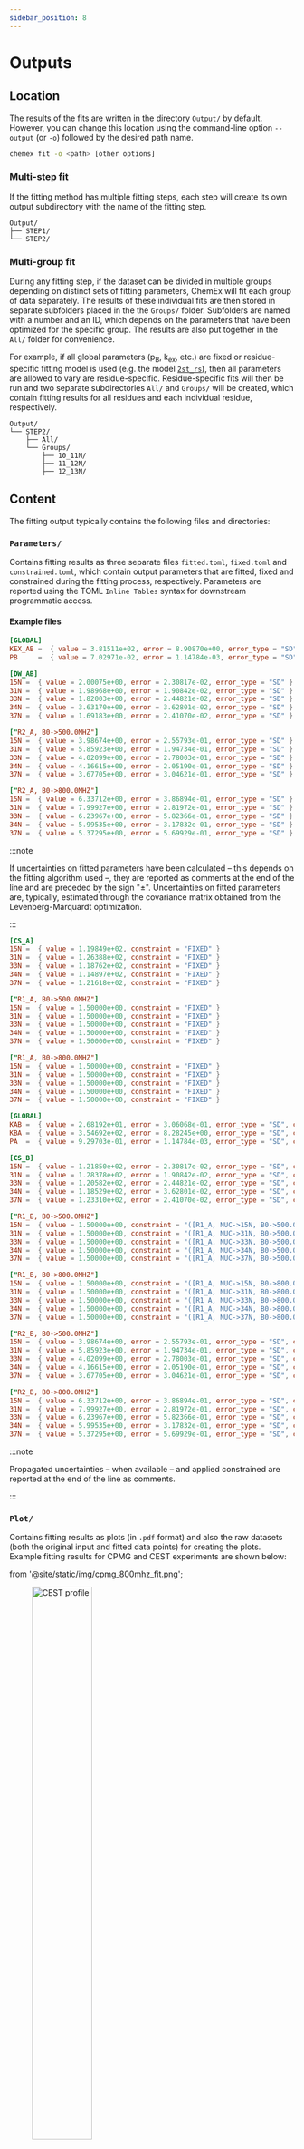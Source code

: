 ```yaml
---
sidebar_position: 8
---
```


# Outputs

## Location

The results of the fits are written in the directory `Output/` by default.
However, you can change this location using the command-line option `--output`
(or `-o`) followed by the desired path name.

```bash
chemex fit -o <path> [other options]
```

### Multi-step fit

If the fitting method has multiple fitting steps, each step will create its own
output subdirectory with the name of the fitting step.

```shell
Output/
├── STEP1/
└── STEP2/
```

### Multi-group fit

During any fitting step, if the dataset can be divided in multiple groups
depending on distinct sets of fitting parameters, ChemEx will fit each group of
data separately. The results of these individual fits are then stored in
separate subfolders placed in the the `Groups/` folder. Subfolders are named
with a number and an ID, which depends on the parameters that have been
optimized for the specific group. The results are also put together in the
`All/` folder for convenience.

For example, if all global parameters (p<sub>B</sub>, k<sub>ex</sub>, etc.) are
fixed or residue-specific fitting model is used (e.g. the model
[`2st_rs`](kinetic_models.md)), then all parameters are allowed to vary are
residue-specific. Residue-specific fits will then be run and two separate
subdirectories `All/` and `Groups/` will be created, which contain fitting
results for all residues and each individual residue, respectively.

```shell
Output/
└── STEP2/
    ├── All/
    └── Groups/
        ├── 10_11N/
        ├── 11_12N/
        ├── 12_13N/
```

## Content

The fitting output typically contains the following files and directories:

### `Parameters/`

Contains fitting results as three separate files `fitted.toml`, `fixed.toml` and
`constrained.toml`, which contain output parameters that are fitted, fixed and
constrained during the fitting process, respectively. Parameters are reported using
the TOML `Inline Tables` syntax for downstream programmatic access.

#### Example files


<Tabs>
<TabItem value="fitted" label="fitted.toml" default>

```toml
[GLOBAL]
KEX_AB =  { value = 3.81511e+02, error = 8.90870e+00, error_type = "SD" }
PB     =  { value = 7.02971e-02, error = 1.14784e-03, error_type = "SD" }

[DW_AB]
15N =  { value = 2.00075e+00, error = 2.30817e-02, error_type = "SD" }
31N =  { value = 1.98968e+00, error = 1.90842e-02, error_type = "SD" }
33N =  { value = 1.82003e+00, error = 2.44821e-02, error_type = "SD" }
34N =  { value = 3.63170e+00, error = 3.62801e-02, error_type = "SD" }
37N =  { value = 1.69183e+00, error = 2.41070e-02, error_type = "SD" }

["R2_A, B0->500.0MHZ"]
15N =  { value = 3.98674e+00, error = 2.55793e-01, error_type = "SD" }
31N =  { value = 5.85923e+00, error = 1.94734e-01, error_type = "SD" }
33N =  { value = 4.02099e+00, error = 2.78003e-01, error_type = "SD" }
34N =  { value = 4.16615e+00, error = 2.05190e-01, error_type = "SD" }
37N =  { value = 3.67705e+00, error = 3.04621e-01, error_type = "SD" }

["R2_A, B0->800.0MHZ"]
15N =  { value = 6.33712e+00, error = 3.86894e-01, error_type = "SD" }
31N =  { value = 7.99927e+00, error = 2.81972e-01, error_type = "SD" }
33N =  { value = 6.23967e+00, error = 5.82366e-01, error_type = "SD" }
34N =  { value = 5.99535e+00, error = 3.17832e-01, error_type = "SD" }
37N =  { value = 5.37295e+00, error = 5.69929e-01, error_type = "SD" }
```

:::note

If uncertainties on fitted parameters have been calculated – this depends on the
fitting algorithm used –, they are reported as comments at the end of the line
and are preceded by the sign "±". Uncertainties on fitted parameters are,
typically, estimated through the covariance matrix obtained from the
Levenberg-Marquardt optimization.

:::

</TabItem>
<TabItem value="fixed" label="fixed.toml">

```toml
[CS_A]
15N =  { value = 1.19849e+02, constraint = "FIXED" }
31N =  { value = 1.26388e+02, constraint = "FIXED" }
33N =  { value = 1.18762e+02, constraint = "FIXED" }
34N =  { value = 1.14897e+02, constraint = "FIXED" }
37N =  { value = 1.21618e+02, constraint = "FIXED" }

["R1_A, B0->500.0MHZ"]
15N =  { value = 1.50000e+00, constraint = "FIXED" }
31N =  { value = 1.50000e+00, constraint = "FIXED" }
33N =  { value = 1.50000e+00, constraint = "FIXED" }
34N =  { value = 1.50000e+00, constraint = "FIXED" }
37N =  { value = 1.50000e+00, constraint = "FIXED" }

["R1_A, B0->800.0MHZ"]
15N =  { value = 1.50000e+00, constraint = "FIXED" }
31N =  { value = 1.50000e+00, constraint = "FIXED" }
33N =  { value = 1.50000e+00, constraint = "FIXED" }
34N =  { value = 1.50000e+00, constraint = "FIXED" }
37N =  { value = 1.50000e+00, constraint = "FIXED" }
```

</TabItem>
<TabItem value="constrained" label="constrained.toml">

```toml
[GLOBAL]
KAB =  { value = 2.68192e+01, error = 3.06068e-01, error_type = "SD", constraint = "([KEX_AB] * [PB])"}
KBA =  { value = 3.54692e+02, error = 8.28245e+00, error_type = "SD", constraint = "([KEX_AB] * [PA])"}
PA  =  { value = 9.29703e-01, error = 1.14784e-03, error_type = "SD", constraint = "(1.0 - [PB])"}

[CS_B]
15N =  { value = 1.21850e+02, error = 2.30817e-02, error_type = "SD", constraint = "([CS_A, NUC->15N] + [DW_AB, NUC->15N])"}
31N =  { value = 1.28378e+02, error = 1.90842e-02, error_type = "SD", constraint = "([CS_A, NUC->31N] + [DW_AB, NUC->31N])"}
33N =  { value = 1.20582e+02, error = 2.44821e-02, error_type = "SD", constraint = "([CS_A, NUC->33N] + [DW_AB, NUC->33N])"}
34N =  { value = 1.18529e+02, error = 3.62801e-02, error_type = "SD", constraint = "([CS_A, NUC->34N] + [DW_AB, NUC->34N])"}
37N =  { value = 1.23310e+02, error = 2.41070e-02, error_type = "SD", constraint = "([CS_A, NUC->37N] + [DW_AB, NUC->37N])"}

["R1_B, B0->500.0MHZ"]
15N =  { value = 1.50000e+00, constraint = "([R1_A, NUC->15N, B0->500.0MHZ])"}
31N =  { value = 1.50000e+00, constraint = "([R1_A, NUC->31N, B0->500.0MHZ])"}
33N =  { value = 1.50000e+00, constraint = "([R1_A, NUC->33N, B0->500.0MHZ])"}
34N =  { value = 1.50000e+00, constraint = "([R1_A, NUC->34N, B0->500.0MHZ])"}
37N =  { value = 1.50000e+00, constraint = "([R1_A, NUC->37N, B0->500.0MHZ])"}

["R1_B, B0->800.0MHZ"]
15N =  { value = 1.50000e+00, constraint = "([R1_A, NUC->15N, B0->800.0MHZ])"}
31N =  { value = 1.50000e+00, constraint = "([R1_A, NUC->31N, B0->800.0MHZ])"}
33N =  { value = 1.50000e+00, constraint = "([R1_A, NUC->33N, B0->800.0MHZ])"}
34N =  { value = 1.50000e+00, constraint = "([R1_A, NUC->34N, B0->800.0MHZ])"}
37N =  { value = 1.50000e+00, constraint = "([R1_A, NUC->37N, B0->800.0MHZ])"}

["R2_B, B0->500.0MHZ"]
15N =  { value = 3.98674e+00, error = 2.55793e-01, error_type = "SD", constraint = "([R2_A, NUC->15N, B0->500.0MHZ])"}
31N =  { value = 5.85923e+00, error = 1.94734e-01, error_type = "SD", constraint = "([R2_A, NUC->31N, B0->500.0MHZ])"}
33N =  { value = 4.02099e+00, error = 2.78003e-01, error_type = "SD", constraint = "([R2_A, NUC->33N, B0->500.0MHZ])"}
34N =  { value = 4.16615e+00, error = 2.05190e-01, error_type = "SD", constraint = "([R2_A, NUC->34N, B0->500.0MHZ])"}
37N =  { value = 3.67705e+00, error = 3.04621e-01, error_type = "SD", constraint = "([R2_A, NUC->37N, B0->500.0MHZ])"}

["R2_B, B0->800.0MHZ"]
15N =  { value = 6.33712e+00, error = 3.86894e-01, error_type = "SD", constraint = "([R2_A, NUC->15N, B0->800.0MHZ])"}
31N =  { value = 7.99927e+00, error = 2.81972e-01, error_type = "SD", constraint = "([R2_A, NUC->31N, B0->800.0MHZ])"}
33N =  { value = 6.23967e+00, error = 5.82366e-01, error_type = "SD", constraint = "([R2_A, NUC->33N, B0->800.0MHZ])"}
34N =  { value = 5.99535e+00, error = 3.17832e-01, error_type = "SD", constraint = "([R2_A, NUC->34N, B0->800.0MHZ])"}
37N =  { value = 5.37295e+00, error = 5.69929e-01, error_type = "SD", constraint = "([R2_A, NUC->37N, B0->800.0MHZ])"}
```

:::note

Propagated uncertainties – when available – and applied constrained are reported
at the end of the line as comments.

:::

</TabItem>
</Tabs>

### `Plot/`

Contains fitting results as plots (in `.pdf` format) and also the raw datasets
(both the original input and fitted data points) for creating the plots. Example
fitting results for CPMG and CEST experiments are shown below:

from '@site/static/img/cpmg_800mhz_fit.png';

<figure>
  <img src={CestProfile} alt="CEST profile" width="50%"/>
  <img src={CpmgProfile} alt="CPMG profile" width="50%"/>
  <figcaption align="center"><b>Examples of CEST and CPMG fitting results</b></figcaption>
</figure>

:::note

In plots of (D-/cos-)CEST fitting results, the positions for ground and excited
states are indicated by solid and dashed vertical lines respectively. Besides,
data points that are filtered out from the fit are shown in lighter color. In
plots of D-CEST/COS-CEST fitting results, the "folded" positions for ground and
excited states are indicated by "\*" at the vertical lines.

:::

### `Data/`

Contains all the data values used for the fitting along with the back-calculated
values. These files can be used to calculate the $χ^2$ value.

```toml title=Data/500mhz.dat
[15N]
#         NCYC   INTENSITY (EXP)       ERROR (EXP)  INTENSITY (CALC)
             0    3.47059800e+04    1.77491406e+02    3.47055362e+04
            30    3.05930380e+04    1.77491406e+02    3.06111963e+04
             1    1.81234230e+04    1.77491406e+02    1.80856300e+04
            28    3.07144730e+04    1.77491406e+02    3.05838767e+04
             2    2.02155120e+04    1.77491406e+02    2.02110184e+04
            26    3.05222020e+04    1.77491406e+02    3.05501255e+04
             3    2.23056070e+04    1.77491406e+02    2.23601656e+04
            24    3.05381830e+04    1.77491406e+02    3.05077686e+04
             4    2.43783050e+04    1.77491406e+02    2.44111932e+04
            22    3.06981570e+04    1.77491406e+02    3.04536377e+04
             5    2.58673980e+04    1.77491406e+02    2.59884541e+04
            20    3.06069180e+04    1.77491406e+02    3.03829761e+04
             6    2.70660870e+04    1.77491406e+02    2.71148924e+04
            18    3.00982700e+04    1.77491406e+02    3.02883916e+04
             7    2.81512990e+04    1.77491406e+02    2.79178594e+04
            16    3.02515700e+04    1.77491406e+02    3.01579211e+04
             8    2.84045570e+04    1.77491406e+02    2.84985729e+04
            14    2.97528530e+04    1.77491406e+02    2.99712519e+04
             9    2.84536650e+04    1.77491406e+02    2.89264158e+04
            13    2.98219180e+04    1.77491406e+02    2.98461022e+04
            10    2.96936410e+04    1.77491406e+02    2.92495591e+04
            12    2.95269900e+04    1.77491406e+02    2.96918706e+04
            11    2.92540210e+04    1.77491406e+02    2.94972506e+04
             2    2.04476470e+04    1.77491406e+02    2.02110184e+04
            28    3.05466550e+04    1.77491406e+02    3.05838767e+04
             8    2.86183900e+04    1.77491406e+02    2.84985729e+04

[31N]
#         NCYC   INTENSITY (EXP)       ERROR (EXP)  INTENSITY (CALC)
             0    4.71577550e+04    1.77491406e+02    4.71537007e+04
            30    4.00023250e+04    1.77491406e+02    3.94823953e+04
             1    2.30167260e+04    1.77491406e+02    2.34136180e+04
            28    4.00615990e+04    1.77491406e+02    3.94547546e+04
             2    2.61934530e+04    1.77491406e+02    2.61653780e+04
            26    3.96898190e+04    1.77491406e+02    3.94190638e+04
             3    2.86882570e+04    1.77491406e+02    2.88729551e+04
            24    3.98238690e+04    1.77491406e+02    3.93722573e+04
             4    3.21031440e+04    1.77491406e+02    3.13942278e+04
            22    3.96733310e+04    1.77491406e+02    3.93097577e+04
             5    3.35871430e+04    1.77491406e+02    3.34628362e+04
            20    3.86957600e+04    1.77491406e+02    3.92245398e+04
             6    3.53600830e+04    1.77491406e+02    3.49641428e+04
            18    3.88115960e+04    1.77491406e+02    3.91054958e+04
             7    3.58938150e+04    1.77491406e+02    3.59453347e+04
            16    3.85843960e+04    1.77491406e+02    3.89345050e+04
             8    3.61450060e+04    1.77491406e+02    3.66900206e+04
            14    3.85711880e+04    1.77491406e+02    3.86811094e+04
             9    3.72815770e+04    1.77491406e+02    3.72429094e+04
            13    3.82358560e+04    1.77491406e+02    3.85092366e+04
            10    3.76426640e+04    1.77491406e+02    3.76803042e+04
            12    3.78470460e+04    1.77491406e+02    3.82929922e+04
            11    3.76000060e+04    1.77491406e+02    3.80220076e+04
             2    2.62301400e+04    1.77491406e+02    2.61653780e+04
            28    3.97731200e+04    1.77491406e+02    3.94547546e+04
             8    3.63510140e+04    1.77491406e+02    3.66900206e+04

[...]
```

### `statistics.toml`

Contains all goodness-of-fit statistics, such as $χ^2$.

```toml title='"statistics.toml"'
"number of data points"                = 230
"number of variables"                  = 17
"chi-square"                           =  4.34824e+02
"reduced-chi-square"                   =  2.04143e+00
"chi-squared test"                     =  0.00000e+00
"Kolmogorov-Smirnov test"              =  6.72236e-02
"Akaike Information Criterion (AIC)"   =  1.80479e+02
"Bayesian Information Criterion (BIC)" =  2.38926e+02

```
